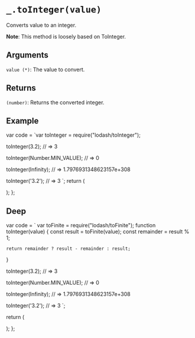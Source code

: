 # `_.toInteger(value)`

Converts value to an integer.  

**Note**: This method is loosely based on ToInteger.

## Arguments

`value (*)`: The value to convert.  

## Returns

`(number)`: Returns the converted integer.  

## Example


  var code = `var toInteger = require("lodash/toInteger");
 
toInteger(3.2);
// => 3
 
toInteger(Number.MIN_VALUE);
// => 0
 
toInteger(Infinity);
// => 1.7976931348623157e+308
 
toInteger('3.2');
// => 3
`;
  return (
    <div>
      <Embed source={code} />
    </div>
  );
};

<Demo />

## Deep

  var code = `
var toFinite = require("lodash/toFinite");
function toInteger(value) {
    const result = toFinite(value);
    const remainder = result % 1;

    return remainder ? result - remainder : result;
}

toInteger(3.2);
// => 3
 
toInteger(Number.MIN_VALUE);
// => 0
 
toInteger(Infinity);
// => 1.7976931348623157e+308
 
toInteger('3.2');
// => 3
`;

return (

<div>
  <Embed source={code} />
</div>
); 
};

<DeepDemo />
